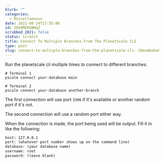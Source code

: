 ```yaml
---
blurb: ""
categories:
  - Miscellaneous
date: 2021-08-24T17:55:06
id: 20eOMbOkWHgZ
scrubbed_2021: false
status: scratch
title: Connect To Multiple Branches From The PlanetScale CLI
type: post
slug: connect-to-multiple-branches-from-the-planetscale-cli--20eombokwhgz
---
```


Run the planetscale cli multiple times to connect to different branches:

```shell
# Terminal 1
pscale connect your-database main
```

```shell
# Terminal 2
pscale connect your-database another-branch
```

The first connection will use port `3306` if it's available or another random port if it's not. 

The second connection will use a random port either way.

When the connection is made, the port being used will be output. Fill it in like the following:

```txt
host: 127.0.0.1
port: (whatever port number shows up on the command line)
database: (your database name)
username: root
password: (leave blank)
```